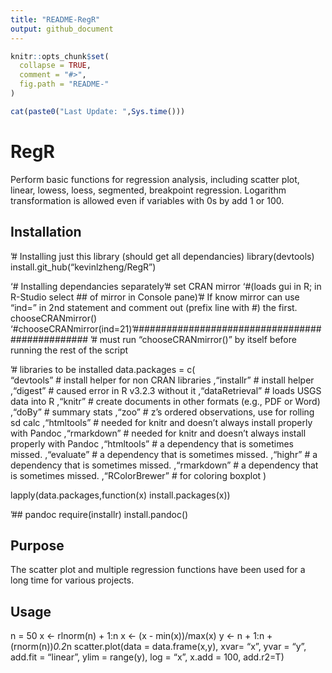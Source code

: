 ---
title: "README-RegR"
output: github_document
---

<!-- README.md is generated from README.Rmd. Please edit that file -->

```{r, echo = FALSE}
knitr::opts_chunk$set(
  collapse = TRUE,
  comment = "#>",
  fig.path = "README-"
)
```

```{r, echo = FALSE}
cat(paste0("Last Update: ",Sys.time()))
```

# RegR
Perform basic functions for regression analysis, including scatter plot, linear, lowess, loess, segmented, breakpoint regression. Logarithm transformation is allowed even if variables with 0s by add 1 or 100.

Installation
-----------------
'# Installing just this library (should get all dependancies)
library(devtools) 
install.git_hub("kevinlzheng/RegR")

'# Installing dependancies separately
'# set CRAN mirror 
'#(loads gui in R; in R-Studio select ## of mirror in Console pane)
'# If know mirror can use "ind=" in 2nd statement and comment out (prefix line with #) the first.
chooseCRANmirror()
'#chooseCRANmirror(ind=21)
'################################################
'# must run "chooseCRANmirror()" by itself before running the rest of the script

'# libraries to be installed
data.packages = c(                  
                  "devtools"        # install helper for non CRAN libraries
                  ,"installr"       # install helper
                  ,"digest"         # caused error in R v3.2.3 without it
                  ,"dataRetrieval"  # loads USGS data into R
                  ,"knitr"          # create documents in other formats (e.g., PDF or Word)
                  ,"doBy"           # summary stats
                  ,"zoo"            # z's ordered observations, use for rolling sd calc
                  ,"htmltools"      # needed for knitr and doesn't always install properly with Pandoc
                  ,"rmarkdown"      # needed for knitr and doesn't always install properly with Pandoc
                  ,"htmltools"      # a dependency that is sometimes missed.
                  ,"evaluate"       # a dependency that is sometimes missed.
                  ,"highr"          # a dependency that is sometimes missed.
                  ,"rmarkdown"      # a dependency that is sometimes missed.
                  ,"RColorBrewer"   # for coloring boxplot 
                  )
                  
lapply(data.packages,function(x) install.packages(x))

'## pandoc
require(installr)
install.pandoc()


Purpose
--------------
The scatter plot and multiple regression functions have been used for a long time for various projects. 

Usage
------------
  n = 50
  x <- rlnorm(n) + 1:n
  x <- (x - min(x))/max(x)
  y <- n + 1:n + (rnorm(n))*0.2*n
  scatter.plot(data = data.frame(x,y), xvar= "x", yvar = "y", add.fit = "linear", 
     ylim = range(y), log = "x", x.add = 100, add.r2=T)



